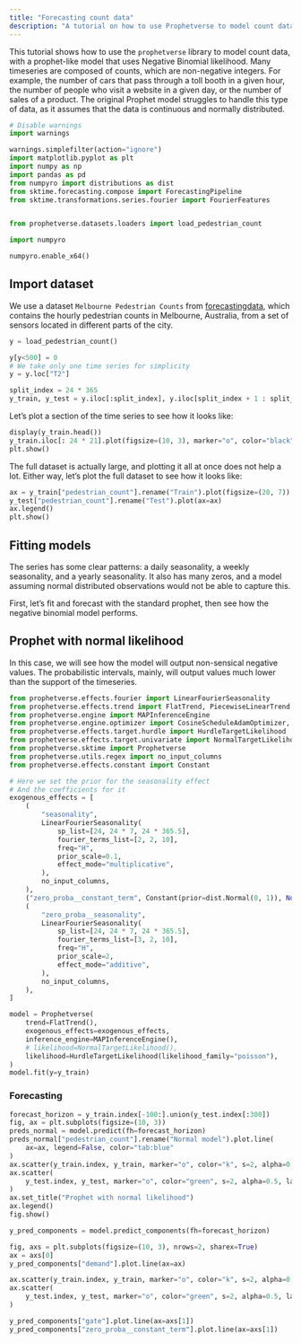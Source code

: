 ```yaml
---
title: "Forecasting count data"
description: "A tutorial on how to use Prophetverse to model count data using a Negative Binomial likelihood."
---
```



This tutorial shows how to use the `prophetverse` library to model count data, with a prophet-like model that uses Negative Binomial likelihood. Many timeseries are composed of counts, which are non-negative integers. For example, the number of cars that pass through a toll booth in a given hour, the number of people who visit a website in a given day, or the number of sales of a product. The original Prophet model struggles to handle this type of data, as it assumes that the data is continuous and normally distributed. 

```python
# Disable warnings
import warnings

warnings.simplefilter(action="ignore")
import matplotlib.pyplot as plt
import numpy as np
import pandas as pd
from numpyro import distributions as dist
from sktime.forecasting.compose import ForecastingPipeline
from sktime.transformations.series.fourier import FourierFeatures


from prophetverse.datasets.loaders import load_pedestrian_count
```

```python

import numpyro

numpyro.enable_x64()
```

## Import dataset

We use a dataset `Melbourne Pedestrian Counts` from [forecastingdata](forecastingdata.com), which contains the hourly pedestrian counts in Melbourne, Australia, from a set of sensors located in different parts of the city.

```python
y = load_pedestrian_count()

y[y<500] = 0
# We take only one time series for simplicity
y = y.loc["T2"]

split_index = 24 * 365
y_train, y_test = y.iloc[:split_index], y.iloc[split_index + 1 : split_index * 2 + 1]
```

Let's plot a section of the time series to see how it looks like:

```python
display(y_train.head())
y_train.iloc[: 24 * 21].plot(figsize=(10, 3), marker="o", color="black", legend=True)
plt.show()
```

The full dataset is actually large, and plotting it all at once does not
help a lot. Either way, let's plot the full dataset to see how it looks like:

```python
ax = y_train["pedestrian_count"].rename("Train").plot(figsize=(20, 7))
y_test["pedestrian_count"].rename("Test").plot(ax=ax)
ax.legend()
plt.show()
```

## Fitting models

The series has some clear patterns: a daily seasonality, a weekly seasonality, and
a yearly seasonality. It also has many zeros, and a model assuming normal
distributed observations would not be able to capture this.

First, let's fit and forecast with the standard prophet,
then see how the negative binomial model performs.

## Prophet with normal likelihood
In this case, we will see how the model will output non-sensical negative values.
The probabilistic intervals, mainly, will output values much lower than the support
of the timeseries.

```python
from prophetverse.effects.fourier import LinearFourierSeasonality
from prophetverse.effects.trend import FlatTrend, PiecewiseLinearTrend
from prophetverse.engine import MAPInferenceEngine
from prophetverse.engine.optimizer import CosineScheduleAdamOptimizer, LBFGSSolver
from prophetverse.effects.target.hurdle import HurdleTargetLikelihood
from prophetverse.effects.target.univariate import NormalTargetLikelihood
from prophetverse.sktime import Prophetverse
from prophetverse.utils.regex import no_input_columns
from prophetverse.effects.constant import Constant

# Here we set the prior for the seasonality effect
# And the coefficients for it
exogenous_effects = [
    (
        "seasonality",
        LinearFourierSeasonality(
            sp_list=[24, 24 * 7, 24 * 365.5],
            fourier_terms_list=[2, 2, 10],
            freq="H",
            prior_scale=0.1,
            effect_mode="multiplicative",
        ),
        no_input_columns,
    ),
    ("zero_proba__constant_term", Constant(prior=dist.Normal(0, 1)), None),
    (
        "zero_proba__seasonality",
        LinearFourierSeasonality(
            sp_list=[24, 24 * 7, 24 * 365.5],
            fourier_terms_list=[3, 2, 10],
            freq="H",
            prior_scale=2,
            effect_mode="additive",
        ),
        no_input_columns,
    ),
]

model = Prophetverse(
    trend=FlatTrend(),
    exogenous_effects=exogenous_effects,
    inference_engine=MAPInferenceEngine(),
    # likelihood=NormalTargetLikelihood(),
    likelihood=HurdleTargetLikelihood(likelihood_family="poisson"),
)
model.fit(y=y_train)
```

### Forecasting 

```python
forecast_horizon = y_train.index[-100:].union(y_test.index[:300])
fig, ax = plt.subplots(figsize=(10, 3))
preds_normal = model.predict(fh=forecast_horizon)
preds_normal["pedestrian_count"].rename("Normal model").plot.line(
    ax=ax, legend=False, color="tab:blue"
)
ax.scatter(y_train.index, y_train, marker="o", color="k", s=2, alpha=0.5, label="Train")
ax.scatter(
    y_test.index, y_test, marker="o", color="green", s=2, alpha=0.5, label="Test"
)
ax.set_title("Prophet with normal likelihood")
ax.legend()
fig.show()
```


```python

y_pred_components = model.predict_components(fh=forecast_horizon)
```

```python
fig, axs = plt.subplots(figsize=(10, 3), nrows=2, sharex=True)
ax = axs[0]
y_pred_components["demand"].plot.line(ax=ax)

ax.scatter(y_train.index, y_train, marker="o", color="k", s=2, alpha=0.5, label="Train")
ax.scatter(
    y_test.index, y_test, marker="o", color="green", s=2, alpha=0.5, label="Test"
)

y_pred_components["gate"].plot.line(ax=axs[1])
y_pred_components["zero_proba__constant_term"].plot.line(ax=axs[1])
```

